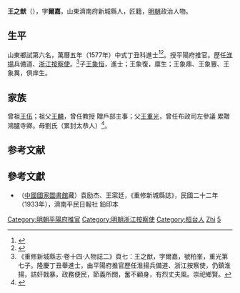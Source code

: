 {{明清人物信息框
| 姓名 = 王之猷
| 原名 =
| 圖片名稱= 
| 圖片大小 =
| 圖片說明 = 
| 最高職務 =河南布政使司左參政
| 國家 = 大明 
| 爵位 =
| 籍貫 = 山東濟南府新城縣
| 族裔 = 
| 旗籍 = 
| 字號 = 
| 諡號 =
| 出生日期 =
| 出生地點 =山東濟南府新城縣
| 逝世日期 = 
| 逝世地點 =
| 墓葬 =
| 配偶 = 
| 親屬 = 
| 出身 =
* 萬曆五年丁丑科進士
| 經歷 =
| 著作 =  
}}
'''王之猷'''（{{bd|？||？|catIdx=}}），字'''爾嘉'''，山東濟南府新城縣人，匠籍，[[明朝|明朝]]政治人物。

== 生平 ==
山東鄉試第六名，萬曆五年（1577年）中式丁丑科進士<ref>{{Cite book|title=《皇明贡举考》卷五|last=（明）[[张朝瑞|张朝瑞]]|first=|publisher=《续修四库全书》史部第828册|year=|isbn=|location=|pages=}}</ref><ref>{{Cite book|title=贡举志五种 上|last=鲁小俊，江俊伟著|first=|publisher=武汉：武汉大学出版社|year=2009|isbn=978-7-307-07043-1|location=|pages=}}</ref>。授平陽府推官。歷任[[淮揚|淮揚]]兵備道、[[浙江|浙江]][[按察使|按察使]]。<ref>《重修新城縣志·卷十四·人物誌二》頁七：王之猷，字爾嘉，號柏峯，重光第七子。隆慶丁丑舉進士，由平陽府推官歷任淮揚兵備道、浙江按察使，仍鎮淮揚，詰奸戟暴，政務便民，節義所關，奮不顧身，有烈丈夫風。崇祀鄉賢。</ref>子[[王象恒|王象恒]]，進士；王象復，廪生；王象鼎、王象豐、王象異，俱庠生。

== 家族 ==
曾祖[[王伍|王伍]]；祖父[[王麟|王麟]]，曾任教授 贈戶部主事；父[[王重光|王重光]]，曾任布政司左參議 累贈鴻臚寺卿。母劉氏（累封太恭人）<ref>{{Cite book|title=天一阁藏明代科举录选刊 登科录 点校本|last=龚延明主编|first=|publisher=宁波出版社|year=2016|isbn=978-7-5526-2320-8|location=宁波|pages=|quote=《天一閣藏明代科舉錄選刊.登科錄》之《萬曆五年丁丑科登科錄》}}</ref>。

==参考文献==
{{reflist}}


==參考文獻==
*（[[中國國家圖書館|中國國家圖書館]]藏）袁励杰、王寀廷，《重修新城縣誌》，民國二十二年（1933年），濟南平民日報社 鉛印本

{{start box}}
{{s-off}}
{{s-before|[[喬巖|喬巖]]}}
{{s-title|明朝平陽府推官|1578年－1583年}}
{{s-after|[[崔景榮|崔景榮]]}}
{{end box}}

{{萬曆五年丁丑科殿試金榜}}
{{山東新城王氏}}

{{DEFAULTSORT:Wang王}}
[[Category:明朝平陽府推官|Category:明朝平陽府推官]]
[[Category:明朝浙江按察使|Category:明朝浙江按察使]]
[[Category:桓台人|Category:桓台人]]
[[Category:王姓|Zhi]]
[[Category:新城王氏|5]]